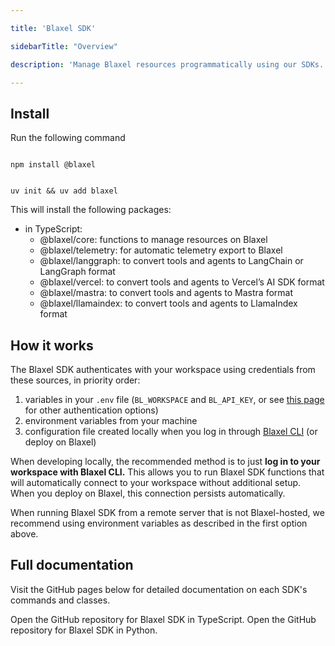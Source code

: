 ```yaml
---

title: 'Blaxel SDK'

sidebarTitle: "Overview"

description: 'Manage Blaxel resources programmatically using our SDKs.'

---
```


## Install

Run the following command 

```shell TypeScript

npm install @blaxel

```

```shell Python

uv init && uv add blaxel

```

</CodeGroup>

This will install the following packages:

- in TypeScript:
    - @blaxel/core: functions to manage resources on Blaxel
    - @blaxel/telemetry: for automatic telemetry export to Blaxel
    - @blaxel/langgraph: to convert tools and agents to LangChain or LangGraph format
    - @blaxel/vercel: to convert tools and agents to Vercel’s AI SDK format
    - @blaxel/mastra: to convert tools and agents to Mastra format
    - @blaxel/llamaindex: to convert tools and agents to LlamaIndex format

## How it works

The Blaxel SDK authenticates with your workspace using credentials from these sources, in priority order:

1. variables in your `.env` file (`BL_WORKSPACE` and `BL_API_KEY`, or see [this page](../Agents/Variables-and-secrets) for other authentication options)
2. environment variables from your machine
3. configuration file created locally when you log in through [Blaxel CLI](../cli-reference/introduction) (or deploy on Blaxel)

When developing locally, the recommended method is to just **log in to your workspace with Blaxel CLI.** This allows you to run Blaxel SDK functions that will automatically connect to your workspace without additional setup. When you deploy on Blaxel, this connection persists automatically.

When running Blaxel SDK from a remote server that is not Blaxel-hosted, we recommend using environment variables as described in the first option above.

## Full documentation

Visit the GitHub pages below for detailed documentation on each SDK's commands and classes.

<CardGroup cols={2}>
<Card title="TypeScript" icon="js" href="https://github.com/beamlit/sdk-typescript">
Open the GitHub repository for Blaxel SDK in TypeScript.
</Card>
<Card title="Python" icon="python" href="https://github.com/beamlit/sdk-python">
Open the GitHub repository for Blaxel SDK in Python.
</Card>
</CardGroup>